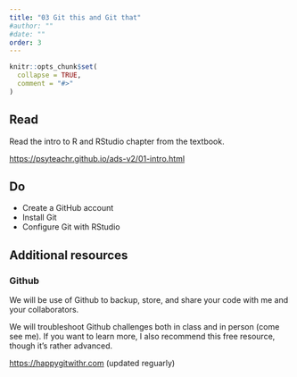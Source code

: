 ```yaml
---
title: "03 Git this and Git that"
#author: ""
#date: ""
order: 3 
---
```


```r
knitr::opts_chunk$set(
  collapse = TRUE,
  comment = "#>"
)
```


## Read

Read the intro to R and RStudio chapter from the textbook.

<https://psyteachr.github.io/ads-v2/01-intro.html>



## Do

- Create a GitHub account
- Install Git
- Configure Git with RStudio

## Additional resources

### Github

We will be use of Github to backup, store, and share your code with me and your collaborators. 

We will troubleshoot Github challenges  both in class and in person (come see me). If you want to learn more, I also recommend this free resource, though it's rather advanced. 

<https://happygitwithr.com> (updated reguarly)

